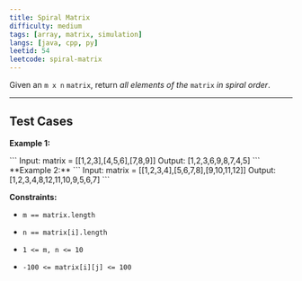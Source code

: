 ```yaml
---
title: Spiral Matrix
difficulty: medium
tags: [array, matrix, simulation]
langs: [java, cpp, py]
leetid: 54
leetcode: spiral-matrix
---
```

Given an `m x n` `matrix`, return *all elements of the* `matrix` *in spiral order*.

 

---
## Test Cases
**Example 1:**

<MdxImage alt="" src="https://assets.leetcode.com/uploads/2020/11/13/spiral1.jpg" style="width: 242px; height: 242px;" />
```
Input: matrix = [[1,2,3],[4,5,6],[7,8,9]]
Output: [1,2,3,6,9,8,7,4,5]
```
**Example 2:**

<MdxImage alt="" src="https://assets.leetcode.com/uploads/2020/11/13/spiral.jpg" style="width: 322px; height: 242px;" />
```
Input: matrix = [[1,2,3,4],[5,6,7,8],[9,10,11,12]]
Output: [1,2,3,4,8,12,11,10,9,5,6,7]
```
 

**Constraints:**

	
* `m == matrix.length`
	
* `n == matrix[i].length`
	
* `1 <= m, n <= 10`
	
* `-100 <= matrix[i][j] <= 100`
